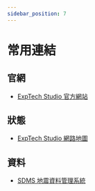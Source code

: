 ```yaml
---
sidebar_position: 7
---
```


# 常用連結

## 官網

- [ExpTech Studio 官方網站](https://exptech.com.tw/)

## 狀態

- [ExpTech Studio 網路地圖](https://status.exptech.com.tw/)

## 資料

- [SDMS 地震資料管理系統](https://api-1.exptech.dev/file/SDMS.html)
